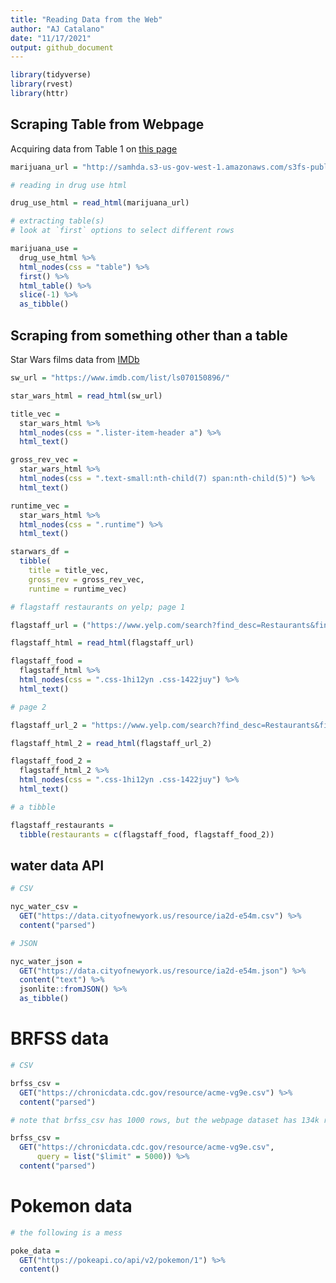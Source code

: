 ```yaml
---
title: "Reading Data from the Web"
author: "AJ Catalano"
date: "11/17/2021"
output: github_document
---
```


```r
library(tidyverse)
library(rvest)
library(httr)
```

## Scraping Table from Webpage

Acquiring data from Table 1 on [this page](http://samhda.s3-us-gov-west-1.amazonaws.com/s3fs-public/field-uploads/2k15StateFiles/NSDUHsaeShortTermCHG2015.htm)

```r
marijuana_url = "http://samhda.s3-us-gov-west-1.amazonaws.com/s3fs-public/field-uploads/2k15StateFiles/NSDUHsaeShortTermCHG2015.htm"

# reading in drug use html

drug_use_html = read_html(marijuana_url)

# extracting table(s)
# look at `first` options to select different rows

marijuana_use = 
  drug_use_html %>% 
  html_nodes(css = "table") %>%
  first() %>% 
  html_table() %>%
  slice(-1) %>% 
  as_tibble()
```

## Scraping from something other than a table

Star Wars films data from [IMDb](https://www.imdb.com/list/ls070150896/)

```r
sw_url = "https://www.imdb.com/list/ls070150896/"

star_wars_html = read_html(sw_url)

title_vec = 
  star_wars_html %>% 
  html_nodes(css = ".lister-item-header a") %>% 
  html_text()

gross_rev_vec = 
  star_wars_html %>% 
  html_nodes(css = ".text-small:nth-child(7) span:nth-child(5)") %>% 
  html_text()

runtime_vec = 
  star_wars_html %>% 
  html_nodes(css = ".runtime") %>% 
  html_text()

starwars_df = 
  tibble(
    title = title_vec,
    gross_rev = gross_rev_vec,
    runtime = runtime_vec)
```

```r
# flagstaff restaurants on yelp; page 1

flagstaff_url = ("https://www.yelp.com/search?find_desc=Restaurants&find_loc=Flagstaff%2C+AZ%2C+United+States&ns=1")

flagstaff_html = read_html(flagstaff_url)

flagstaff_food =
  flagstaff_html %>% 
  html_nodes(css = ".css-1hi12yn .css-1422juy") %>% 
  html_text()

# page 2

flagstaff_url_2 = "https://www.yelp.com/search?find_desc=Restaurants&find_loc=Flagstaff%2C%20AZ%2C%20United%20States&ns=1&start=10"

flagstaff_html_2 = read_html(flagstaff_url_2)

flagstaff_food_2 =
  flagstaff_html_2 %>% 
  html_nodes(css = ".css-1hi12yn .css-1422juy") %>% 
  html_text()

# a tibble

flagstaff_restaurants =
  tibble(restaurants = c(flagstaff_food, flagstaff_food_2))
```

## water data API

```r
# CSV

nyc_water_csv = 
  GET("https://data.cityofnewyork.us/resource/ia2d-e54m.csv") %>% 
  content("parsed")

# JSON

nyc_water_json = 
  GET("https://data.cityofnewyork.us/resource/ia2d-e54m.json") %>% 
  content("text") %>% 
  jsonlite::fromJSON() %>% 
  as_tibble()
```

# BRFSS data

```r
# CSV

brfss_csv = 
  GET("https://chronicdata.cdc.gov/resource/acme-vg9e.csv") %>% 
  content("parsed")

# note that brfss_csv has 1000 rows, but the webpage dataset has 134k rows! Adjust query parameters:

brfss_csv = 
  GET("https://chronicdata.cdc.gov/resource/acme-vg9e.csv",
      query = list("$limit" = 5000)) %>% 
  content("parsed")
```

# Pokemon data

```r
# the following is a mess

poke_data = 
  GET("https://pokeapi.co/api/v2/pokemon/1") %>% 
  content()
```

